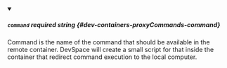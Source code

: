 
<details className="config-field" data-expandable="false" open>
<summary>

##### `command` <span className="config-field-required" data-required="false">required</span> <span className="config-field-type">string</span> <span className="config-field-default"></span> <span className="config-field-enum"></span> {#dev-containers-proxyCommands-command}

Command is the name of the command that should be available in the remote container. DevSpace
will create a small script for that inside the container that redirect command execution to
the local computer.

</summary>



</details>
